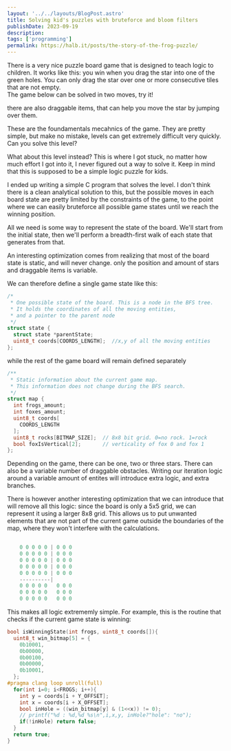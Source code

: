```yaml
---
layout: '../../layouts/BlogPost.astro'
title: Solving kid's puzzles with bruteforce and bloom filters
publishDate: 2023-09-19
description: 
tags: ['programming']
permalink: https://halb.it/posts/the-story-of-the-frog-puzzle/
---
```


There is a very nice puzzle board game that is designed to teach logic
to children. It works like this: you win when you drag the star into one of the green holes.
You can only drag the star over one or more consecutive tiles that are not empty. <br/>
The game below can be solved in two moves, try it! 

<Froggle prevBt={false} nextBt={false} showLevel={false} level={2} client:load />

there are also draggable items, that can help you move the star by jumping over them.

<Froggle prevBt={false} nextBt={false} showLevel={false} level={4} client:load />

These are the foundamentals mecahnics of the game. They are pretty simple,
but make no mistake, levels can get extremely difficult very quickly.<br/>
Can you solve this level?

<Froggle prevBt={false} nextBt={false} showLevel={false} level={10} client:load />

What about this level instead?
This is where I got stuck, no matter how much effort I got into it, I never figured out a way to 
solve it. Keep in mind that this is supposed to be a simple logic puzzle for kids.

<Froggle prevBt={false} nextBt={false} showLevel={false} level={11} client:load />

I ended up writing a simple C program that solves the level.
I don't think there is a clean analytical solution to this, but the 
possible moves in each board state are pretty limited by the constraints of the game,
to the point where we can easily bruteforce all possible game states until we reach the winning
position.

All we need is some way to represent the state of the board.
We'll start from the initial state, then we'll perform a breadth-first
walk of each state that generates from that.

An interesting optimization comes from realizing that most of the board state
is static, and will never change. only the position and amount of stars and 
draggable items is variable. 

We can therefore define a single game state like this:

```c
/*
 * One possible state of the board. This is a node in the BFS tree.
 * It holds the coordinates of all the moving entities,
 * and a pointer to the parent node
 */
struct state {
  struct state *parentState; 
  uint8_t coords[COORDS_LENGTH];  //x,y of all the moving entities
};
```

while the rest of the game board will remain defined separately

```c
/**
 * Static information about the current game map.
 * This information does not change during the BFS search.
 */
struct map {
  int frogs_amount;
  int foxes_amount;
  uint8_t coords[
    COORDS_LENGTH
  ];    
  uint8_t rocks[BITMAP_SIZE];  // 8x8 bit grid. 0=no rock. 1=rock
  bool foxIsVertical[2];       // verticality of fox 0 and fox 1
};

```

Depending on the game, there can be one, two or three stars. There can also be
a variable number of draggable obstacles.
Writing our iteration logic around a variable amount of entites will introduce extra
logic, and extra branches.

There is however another interesting optimization that we can introduce that will remove 
all this logic: since the board is only
a 5x5 grid, we can represent it using a larger 8x8 grid. This allows us to put
unwanted elements that are not part of the current game outside the boundaries of the map,
where they won't interfere with the calculations.

```c
    
    0 0 0 0 0 | 0 0 0
    0 0 0 0 0 | 0 0 0
    0 0 0 0 0 | 0 0 0
    0 0 0 0 0 | 0 0 0
    0 0 0 0 0 | 0 0 0
    ----------|
    0 0 0 0 0   0 0 0
    0 0 0 0 0   0 0 0
    0 0 0 0 0   0 0 0
```

This makes all logic extrememly simple. 
For example, this is the routine that checks if the current game state
is winning:

```c
bool isWinningState(int frogs, uint8_t coords[]){
  uint8_t win_bitmap[5] = {
    0b10001,
    0b00000,
    0b00100,
    0b00000,
    0b10001,
  };
#pragma clang loop unroll(full)
  for(int i=0; i<FROGS; i++){
    int y = coords[i + Y_OFFSET];
    int x = coords[i + X_OFFSET];
    bool inHole = ((win_bitmap[y] & (1<<x)) != 0);
    // printf("%d : %d,%d %s\n",i,x,y, inHole?"hole": "no");
    if(!inHole) return false;
  }
  return true;
}
```






